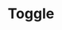 ---
title: Toggle
description: ''
draft: true
repo: https://github.com
accessibility: https://github.com
---